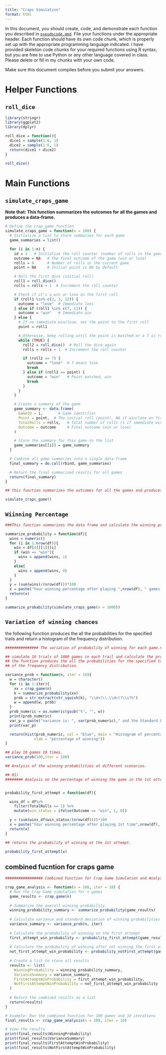 ```yaml
---
title: "Craps Simulation"
format: html
---
```


In this document, you should create, code, and demonstrate each function you described in [`pseudocode.qmd`](pseudocode.qmd). File your functions under the appropriate header. Each function should have its own code chunk, which is properly set up with the appropriate programming language indicated. I have provided skeleton code chunks for your required functions using R syntax, but you are free to use Python or any other language covered in class. Please delete or fill in my chunks with your own code.

Make sure this document compiles before you submit your answers.

# Helper Functions

## `roll_dice`

```r
library(stringr)
library(ggplot2)
library(dplyr)

roll_dice = function(){
  dice1 = sample(1:6, 1)
  dice2 = sample(1:6, 1)
  return(dice1 + dice2)
}

```

```r
roll_dice()
```

# Main Functions

## `simulate_craps_game`

**Note that: This function summarizes the outcomes for all the games and produces a data-frame.**

```r
# Define the crap_game function
simulate_craps_game = function(n = 100) {
  # Initialize a list to store summaries for each game
  game_summaries = list()

  for (i in 1:n) {
    id = 1   # Initialize the roll counter (number of rolls in the game)
    outcome = NA   # The final outcome of the game (win or lose)
    rolls = 0      # Number of rolls in the current game
    point = NA     # Initial point is NA by default

    # Roll the first dice (initial roll)
    roll1 = roll_dice()
    rolls = rolls + 1  # Increment the roll counter

    # Check if it's a win or lose on the first roll
    if (roll1 %in% c(2, 3, 12)) {
      outcome = "lose"  # Immediate loss
    } else if (roll1 %in% c(7, 11)) {
      outcome = "win"   # Immediate win
    } else {
      # If no immediate win/lose, set the point to the first roll
      point = roll1

      # Otherwise, keep rolling until the point is matched or a 7 is rolled
      while (TRUE) {
        roll2 = roll_dice()  # Roll the dice again
        rolls = rolls + 1  # Increment the roll counter

        if (roll2 == 7) {
          outcome = "lose"  # 7 means lose
          break
        } else if (roll2 == point) {
          outcome = "win"   # Point matched, win
          break
        }
      }
    }

    # Create a summary of the game
    game_summary <- data.frame(
      GameID = i,       # Game identifier
      Point = point,  # The initial roll (point), NA if win/lose on first roll
      TotalRolls = rolls,   # Total number of rolls (1 if immediate win/lose)
      Outcome = outcome     # Final outcome (win or lose)
    )

    # Store the summary for this game in the list
    game_summaries[[i]] = game_summary
  }

  # Combine all game summaries into a single data frame
  final_summary = do.call(rbind, game_summaries)

  # Return the final summarized results for all games
  return(final_summary)
}

## this function summarizes the outcomes for all the games and produces a data-frame. 
```

```r
simulate_craps_game()
```

## `Wiinning Percentage`

```r
###This function summarizes the data frame and calculate the winning percentage ###

summarize_probability = function(df){
  wins = numeric()
  for (i in 1:nrow(df)){
    win = df[4][[1]][i]
    if (win == "win"){
      wins = append(wins, 1)
    }
    else{
      wins = append(wins, 0)
    }
  }
  y = (sum(wins)/(nrow(df)))*100
  x = paste("Your winning percentage after playing ",nrow(df), " games is: ", y, "%" )
  return(x)
}

```

```r

summarize_probability(simulate_craps_game(n = 1000))

```

## `Variation of winning chances`

the following function produces the all the probabilities for the specified trails and return a histogram of the frequency distribution.

```r
############### The variation of probability of winning for each game.############

## simulate 10 trials of 1000 games in each trail and calculate the probability of them.
## the function produces the all the probabilities for the specified trails and return a histogram
## of the frequency distribution.

variance_prob = function(n, iter = 10){
  w = character()
  for (i in 1:iter){
    xx = crap_game(n)
    k = summarize_probability(xx)
    prob = str_extract(str_squish(k), "\\d+(\\.\\d+)?\\s?%")
    w = append(w, prob)
  }
  prob_numeric = as.numeric(gsub("%", "", w))
  print(prob_numeric)
  var_p = paste("variance is: ", var(prob_numeric)," and the Standard Dev : ", sd(prob_numeric))
  print(var_p)

  return(hist(prob_numeric, col = "blue", main = "Histogram of percentage of winning",
             xlab = "percentage of winning"))
}

## play 10 games 10 times. 
variance_prob(100,iter = 100)
```




```r

## Analysis of the winning probabilities at different scenarios.

## 01) 
######## Analysis on the percentage of winning the game in the 1st attempt #######


probability_first_attempt = function(df){

  wins_df = df%>%
    filter(TotalRolls == 1) %>%
    mutate(win_status = ifelse(Outcome == "win", 1, 0))

  y = (sum(wins_df$win_status/(nrow(df))))*100
  x = paste("Your winning percentage after playing 1st time",nrow(df), " games is: ", y, "%" )
  return(x)
}

## returns the probability of winning at the 1st attempt.

probability_first_attempt(x)


```

## combined fucntion for craps game


```r

################# Combined Function for Crap Game Simulation and Analysis #############

crap_game_analysis <- function(n = 100, iter = 10) {
  # Run the Crap Game simulation for n games
  game_results <- crap_game(n)
  
  # Summarize the overall winning probability
  winning_probability_summary <- summarize_probability(game_results)
  
  # Calculate variance and standard deviation of winning probabilities over multiple iterations
  variance_summary <- variance_prob(n, iter)
  
  # Calculate the probability of winning on the first attempt
  first_attempt_win_probability <- probability_first_attempt(game_results)
  
  # Calculate the probability of winning after not winning the first attempt
  not_first_attempt_win_probability <- probability_notFirst_attempt(game_results)
  
  # Create a list to store all results
  results <- list(
    WinningProbability = winning_probability_summary,
    VarianceSummary = variance_summary,
    FirstAttemptWinProbability = first_attempt_win_probability,
    NotFirstAttemptWinProbability = not_first_attempt_win_probability
  )
  
  # Return the combined results as a list
  return(results)
}

# Example: Run the combined function for 100 games and 10 iterations
final_results <- crap_game_analysis(n = 100, iter = 10)

# View the results
print(final_results$WinningProbability)
print(final_results$VarianceSummary)
print(final_results$FirstAttemptWinProbability)
print(final_results$NotFirstAttemptWinProbability)


```

